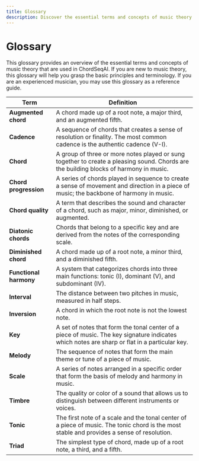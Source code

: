 ```yaml
---
title: Glossary
description: Discover the essential terms and concepts of music theory to help you understand and create chord progressions.
---
```


# Glossary

This glossary provides an overview of the essential terms and concepts of music theory that are used in ChordSeqAI. If you are new to music theory, this glossary will help you grasp the basic principles and terminology. If you are an experienced musician, you may use this glossary as a reference guide.

| Term | Definition |
|------|------------|
| **Augmented chord** | A chord made up of a root note, a major third, and an augmented fifth. |
| **Cadence** | A sequence of chords that creates a sense of resolution or finality. The most common cadence is the authentic cadence (V-I). |
| **Chord** | A group of three or more notes played or sung together to create a pleasing sound. Chords are the building blocks of harmony in music. |
| **Chord progression** | A series of chords played in sequence to create a sense of movement and direction in a piece of music; the backbone of harmony in music. |
| **Chord quality** | A term that describes the sound and character of a chord, such as major, minor, diminished, or augmented. |
| **Diatonic chords** | Chords that belong to a specific key and are derived from the notes of the corresponding scale. |
| **Diminished chord** | A chord made up of a root note, a minor third, and a diminished fifth. |
| **Functional harmony** | A system that categorizes chords into three main functions: tonic (I), dominant (V), and subdominant (IV). |
| **Interval** | The distance between two pitches in music, measured in half steps. |
| **Inversion** | A chord in which the root note is not the lowest note. |
| **Key** | A set of notes that form the tonal center of a piece of music. The key signature indicates which notes are sharp or flat in a particular key. |
| **Melody** | The sequence of notes that form the main theme or tune of a piece of music. |
| **Scale** | A series of notes arranged in a specific order that form the basis of melody and harmony in music. |
| **Timbre** | The quality or color of a sound that allows us to distinguish between different instruments or voices. |
| **Tonic** | The first note of a scale and the tonal center of a piece of music. The tonic chord is the most stable and provides a sense of resolution. |
| **Triad** | The simplest type of chord, made up of a root note, a third, and a fifth. |

